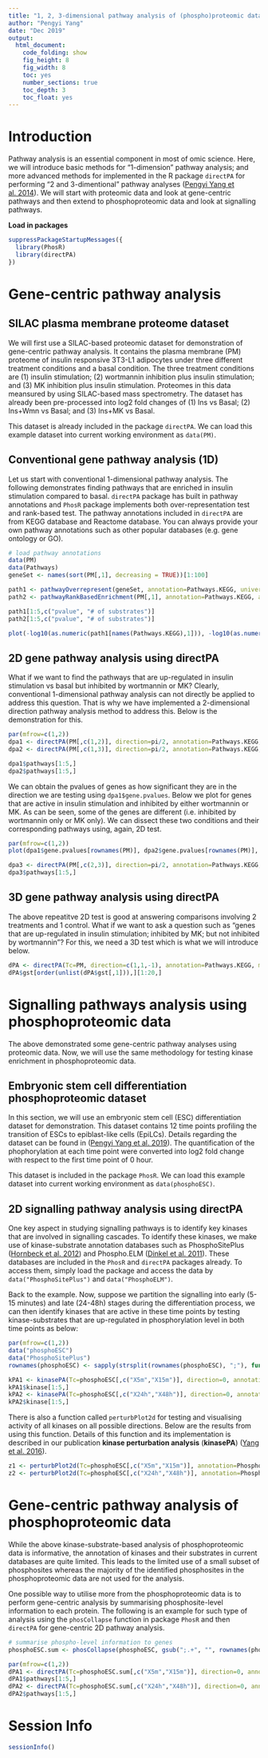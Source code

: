 ```yaml
---
title: "1, 2, 3-dimensional pathway analysis of (phospho)proteomic data"
author: "Pengyi Yang"
date: "Dec 2019"
output:
  html_document:
    code_folding: show
    fig_height: 8
    fig_width: 8
    toc: yes
    number_sections: true
    toc_depth: 3
    toc_float: yes
---
```


# Introduction

Pathway analysis is an essential component in most of omic science. Here, we will introduce basic methods for "1-dimension" pathway analysis; and more advanced methods for implemented in the R package `directPA` for performing "2 and 3-dimentional" pathway analyses ([Pengyi Yang et al. 2014](https://doi.org/10.1093/bioinformatics/btt616)). We will start with proteomic data and look at gene-centric pathways and then extend to phosphoproteomic data and look at signalling pathways. 

**Load in packages**

```r
suppressPackageStartupMessages({
  library(PhosR)
  library(directPA)
})
```

# Gene-centric pathway analysis

## SILAC plasma membrane proteome dataset

We will first use a SILAC-based proteomic dataset for demonstration of gene-centric pathway analysis. It contains the plasma membrane (PM) proteome of insulin responsive 3T3-L1 adipocytes under three different treatment conditions and a basal condition. The three treatment conditions are (1) insulin stimulation; (2) wortmannin inhibition plus insulin stimulation; and (3) MK inhibition plus insulin stimulation. Proteomes in this data meansured by using SILAC-based mass spectrometry. The dataset has already been pre-processed into log2 fold changes of (1) Ins vs Basal; (2) Ins+Wmn vs Basal; and (3) Ins+MK vs Basal.

This dataset is already included in the package `directPA`. We can load this example dataset into current working environment as `data(PM)`.

## Conventional gene pathway analysis (1D)

Let us start with conventional 1-dimensional pathway analysis. The following demonstrates finding pathways that are enriched in insulin stimulation compared to basal. `directPA` package has built in pathway annotations and `PhosR` package implements both over-representation test and rank-based test. The pathway annotations included in `directPA` are from KEGG database and Reactome database. You can always provide your own pathway annotations such as other popular databases (e.g. gene ontology or GO).

```r
# load pathway annotations
data(PM)
data(Pathways)
geneSet <- names(sort(PM[,1], decreasing = TRUE))[1:100]

path1 <- pathwayOverrepresent(geneSet, annotation=Pathways.KEGG, universe = rownames(PM), alter = "greater")
path2 <- pathwayRankBasedEnrichment(PM[,1], annotation=Pathways.KEGG, alter = "greater")

path1[1:5,c("pvalue", "# of substrates")]
path2[1:5,c("pvalue", "# of substrates")]

plot(-log10(as.numeric(path1[names(Pathways.KEGG),1])), -log10(as.numeric(path2[names(Pathways.KEGG),1])), xlab="Overrepresentation (-log10 pvalue)", ylab="Rank-based enrichment (-log10 pvalue)", main="Comparison of 1D pathway analyses")
```


## 2D gene pathway analysis using directPA

What if we want to find the pathways that are up-regulated in insulin stimulation vs basal but inhibited by wortmannin or MK? Clearly, conventional 1-dimensional pathway analysis can not directly be applied to address this question. That is why we have implemented a 2-dimensional direction pathway analysis method to address this. Below is the demonstration for this.


```r
par(mfrow=c(1,2))
dpa1 <- directPA(PM[,c(1,2)], direction=pi/2, annotation=Pathways.KEGG, main="Direction pathway analysis")
dpa2 <- directPA(PM[,c(1,3)], direction=pi/2, annotation=Pathways.KEGG, main="Direction pathway analysis")

dpa1$pathways[1:5,]
dpa2$pathways[1:5,]
```

We can obtain the pvalues of genes as how significant they are in the direction we are testing using `dpa1$gene.pvalues`. Below we plot for genes that are active in insulin stimulation and inhibited by either wortmannin or MK. As can be seen, some of the genes are different (i.e. inhibited by wortmannin only or MK only). We can dissect these two conditions and their corresponding pathways using, again, 2D test.

```r
par(mfrow=c(1,2))
plot(dpa1$gene.pvalues[rownames(PM)], dpa2$gene.pvalues[rownames(PM)], xlab="Gene pvalue from dpa1", ylab="Gene pvalue from dpa2")

dpa3 <- directPA(PM[,c(2,3)], direction=pi/2, annotation=Pathways.KEGG, main="Direction pathway analysis")
dpa3$pathways[1:5,]
```


## 3D gene pathway analysis using directPA

The above repeatitve 2D test is good at answering comparisons involving 2 treatments and 1 control. What if we want to ask a question such as "genes that are up-regulated in insulin stimulation; inhibited by MK; but not inhibited by wortmannin"? For this, we need a 3D test which is what we will introduce below.

```r
dPA <- directPA(Tc=PM, direction=c(1,1,-1), annotation=Pathways.KEGG, main="Direction pathway analysis")
dPA$gst[order(unlist(dPA$gst[,1])),][1:20,]
```

# Signalling pathways analysis using phosphoproteomic data

The above demonstrated some gene-centric pathway analyses using proteomic data. Now, we will use the same methodology for testing kinase enrichment in phosphoproteomic data.


## Embryonic stem cell differentiation phosphoproteomic dataset

In this section, we will use an embryonic stem cell (ESC) differentiation dataset for demonstration. This dataset contains 12 time points profiling the transition of ESCs to epiblast-like cells (EpiLCs). Details regarding the dataset can be found in ([Pengyi Yang et al. 2019](https://doi.org/10.1016/j.cels.2019.03.012)). The quantification of the phophorylation at each time point were converted into log2 fold change with respect to the first time point of 0 hour. 

This dataset is included in the package `PhosR`. We can load this example dataset into current working environment as `data(phosphoESC)`.

## 2D signalling pathway analysis using directPA

One key aspect in studying signalling pathways is to identify key kinases that are involved in signalling cascades. To identify these kinases, we make use of kinase-substrate annotation databases such as PhosphoSitePlus ([Hornbeck et al. 2012](https://dx.doi.org/10.1093/nar/gkr1122)) and Phospho.ELM ([Dinkel et al. 2011](https://dx.doi.org/10.1093/nar/gkq1104)). These databases are included in the `PhosR` and `directPA` packages already. To access them, simply load the package and access the data by `data("PhosphoSitePlus")` and `data("PhosphoELM")`.

Back to the example. Now, suppose we partition the signalling into early (5-15 minutes) and late (24-48h) stages during the differentiation process, we can then identify kinases that are active in these time points by testing kinase-substrates that are up-regulated in phosphorylation level in both time points as below:

```r
par(mfrow=c(1,2))
data("phosphoESC")
data("PhosphoSitePlus")
rownames(phosphoESC) <- sapply(strsplit(rownames(phosphoESC), ";"), function(x)paste(toupper(x[1]), x[2], "", sep=";"))

kPA1 <- kinasePA(Tc=phosphoESC[,c("X5m","X15m")], direction=0, annotation=PhosphoSite.mouse, main="Direction pathway analysis")
kPA1$kinase[1:5,]
kPA2 <- kinasePA(Tc=phosphoESC[,c("X24h","X48h")], direction=0, annotation=PhosphoSite.mouse, main="Direction pathway analysis")
kPA2$kinase[1:5,]
```

There is also a function called `perturbPlot2d` for testing and visualising activity of all kinases on all possible directions. Below are the results from using this function. Details of this function and its implementation is described in our publication **kinase perturbation analysis** (**kinasePA**) ([Yang et al. 2016](https://doi.org/10.1002/pmic.201600068)).

```r
z1 <- perturbPlot2d(Tc=phosphoESC[,c("X5m","X15m")], annotation=PhosphoSite.mouse, cex=1, xlim=c(-5, 12), ylim=c(-5, 11), main="Kinase perturbation analysis")
z2 <- perturbPlot2d(Tc=phosphoESC[,c("X24h","X48h")], annotation=PhosphoSite.mouse, cex=1, xlim=c(-5, 11), ylim=c(-5, 11), main="Kinase perturbation analysis")
```

# Gene-centric pathway analysis of phosphoproteomic data

While the above kinase-substrate-based analysis of phosphoproteomic data is informative, the annotation of kinases and their substrates in current databases are quite limited. This leads to the limited use of a small subset of phosphosites whereas the majority of the identified phosphosites in the phosphoproteomic data are not used for the analysis.

One possible way to utilise more from the phosphoproteomic data is to perform gene-centric analysis by summarising phosphosite-level information to each protein. The following is an example for such type of analysis using the `phosCollapse` function in package `PhosR` and then `directPA` for gene-centric 2D pathway analysis.

```r
# summarise phospho-level information to genes
phosphoESC.sum <- phosCollapse(phosphoESC, gsub(";.+", "", rownames(phosphoESC)), stat = apply(abs(phosphoESC), 1, max), by = "max")

par(mfrow=c(1,2))
dPA1 <- directPA(Tc=phosphoESC.sum[,c("X5m","X15m")], direction=0, annotation=Pathways.reactome, main="Direction pathway analysis")
dPA1$pathways[1:5,]
dPA2 <- directPA(Tc=phosphoESC.sum[,c("X24h","X48h")], direction=0, annotation=Pathways.reactome, main="Direction pathway analysis")
dPA2$pathways[1:5,]
```


# Session Info
```r
sessionInfo()
```

